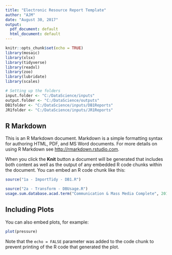 ```yaml
---
title: "Electronic Resource Report Template"
author: "AJM"
date: "August 30, 2017"
output:
  pdf_document: default
  html_document: default
---
```


```r
knitr::opts_chunk$set(echo = TRUE)
library(mosaic)
library(xlsx)
library(tidyverse)
library(readxl)
library(zoo)
library(lubridate)
library(scales)

# Setting up the folders
input.folder <- "C:/DataScience/inputs"
output.folder <- "C:/DataScience/outputs"
DB1folder <- "C:/DataScience/inputs/DB1Reports"
JR1folder <- "C:/DataScience/inputs/JR1Reports"
```

## R Markdown

This is an R Markdown document. Markdown is a simple formatting syntax for authoring HTML, PDF, and MS Word documents. For more details on using R Markdown see <http://rmarkdown.rstudio.com>.

When you click the **Knit** button a document will be generated that includes both content as well as the output of any embedded R code chunks within the document. You can embed an R code chunk like this:

```r

source("1a - ImportTidy - DB1.R")

source("2a - Transform - DBUsage.R")
usage.sum.database.acad.term("Communication & Mass Media Complete", 2014, 2018)
```

## Including Plots

You can also embed plots, for example:

```r
plot(pressure)
```

Note that the `echo = FALSE` parameter was added to the code chunk to prevent printing of the R code that generated the plot.
